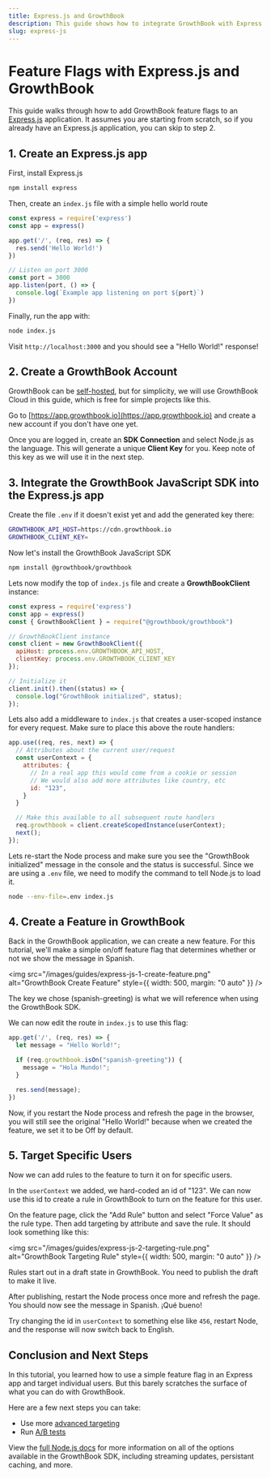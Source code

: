 ```yaml
---
title: Express.js and GrowthBook
description: This guide shows how to integrate GrowthBook with Express.js to manage server-side feature flags.
slug: express-js
---
```


# Feature Flags with Express.js and GrowthBook

This guide walks through how to add GrowthBook feature flags to an [Express.js](https://expressjs.com/) application. It assumes you are starting from scratch, so if you already have an Express.js application, you can skip to step 2.

## 1. Create an Express.js app

First, install Express.js

```bash npm2yarn
npm install express
```

Then, create an `index.js` file with a simple hello world route

```js
const express = require('express')
const app = express()

app.get('/', (req, res) => {
  res.send('Hello World!')
})

// Listen on port 3000
const port = 3000
app.listen(port, () => {
  console.log(`Example app listening on port ${port}`)
})
```

Finally, run the app with:

```bash
node index.js
```

Visit `http://localhost:3000` and you should see a "Hello World!" response!

## 2. Create a GrowthBook Account

GrowthBook can be [self-hosted](/self-host), but for simplicity, we will use GrowthBook Cloud in this guide, which is free for simple projects like this.

Go to [https://app.growthbook.io](https://app.growthbook.io) and create a new account if you don't have one yet.

Once you are logged in, create an **SDK Connection** and select Node.js as the language. This will generate a unique **Client Key** for you. Keep note of this key as we will use it in the next step.

## 3. Integrate the GrowthBook JavaScript SDK into the Express.js app

Create the file `.env` if it doesn't exist yet and add the generated key there:

```bash
GROWTHBOOK_API_HOST=https://cdn.growthbook.io
GROWTHBOOK_CLIENT_KEY=
```

Now let's install the GrowthBook JavaScript SDK

```bash npm2yarn
npm install @growthbook/growthbook
```

Lets now modify the top of `index.js` file and create a **GrowthBookClient** instance:

```js
const express = require('express')
const app = express()
const { GrowthBookClient } = require("@growthbook/growthbook")

// GrowthBookClient instance
const client = new GrowthBookClient({
  apiHost: process.env.GROWTHBOOK_API_HOST,
  clientKey: process.env.GROWTHBOOK_CLIENT_KEY
});

// Initialize it
client.init().then((status) => {
  console.log("GrowthBook initialized", status);
});
```

Lets also add a middleware to `index.js` that creates a user-scoped instance for every request. Make sure to place this above the route handlers:

```js
app.use((req, res, next) => {
  // Attributes about the current user/request
  const userContext = {
    attributes: {
      // In a real app this would come from a cookie or session
      // We would also add more attributes like country, etc
      id: "123",
    }
  }

  // Make this available to all subsequent route handlers
  req.growthbook = client.createScopedInstance(userContext);
  next();
});
```

Lets re-start the Node process and make sure you see the "GrowthBook initialized" message in the console and the status is successful. Since we are using a `.env` file, we need to modify the command to tell Node.js to load it.

```bash
node --env-file=.env index.js
```

## 4. Create a Feature in GrowthBook

Back in the GrowthBook application, we can create a new feature. For this tutorial, we'll make a simple on/off feature flag that determines whether or not we show the message in Spanish.

<img
  src="/images/guides/express-js-1-create-feature.png"
  alt="GrowthBook Create Feature"
  style={{ width: 500, margin: "0 auto" }}
/>

The key we chose (spanish-greeting) is what we will reference when using the GrowthBook SDK.

We can now edit the route in `index.js` to use this flag:

```js
app.get('/', (req, res) => {
  let message = "Hello World!";

  if (req.growthbook.isOn("spanish-greeting")) {
    message = "Hola Mundo!";
  }

  res.send(message);
})
```

Now, if you restart the Node process and refresh the page in the browser, you will still see the original "Hello World!" because when we created the feature, we set it to be Off by default.

## 5. Target Specific Users

Now we can add rules to the feature to turn it on for specific users.

In the `userContext` we added, we hard-coded an id of "123". We can now use this id to create a rule in GrowthBook to turn on the feature for this user.

On the feature page, click the "Add Rule" button and select "Force Value" as the rule type. Then add targeting by attribute and save the rule. It should look something like this:

<img
  src="/images/guides/express-js-2-targeting-rule.png"
  alt="GrowthBook Targeting Rule"
  style={{ width: 500, margin: "0 auto" }}
/>

Rules start out in a draft state in GrowthBook. You need to publish the draft to make it live.

After publishing, restart the Node process once more and refresh the page. You should now see the message in Spanish. ¡Qué bueno!

Try changing the id in `userContext` to something else like `456`, restart Node, and the response will now switch back to English.

## Conclusion and Next Steps

In this tutorial, you learned how to use a simple feature flag in an Express app and target individual users. But this barely scratches the surface of what you can do with GrowthBook.

Here are a few next steps you can take:

- Use more [advanced targeting](/features/targeting)
- Run [A/B tests](/feature-flag-experiments)

View the [full Node.js docs](/lib/node) for more information on all of the options available in the GrowthBook SDK, including streaming updates, persistant caching, and more.
